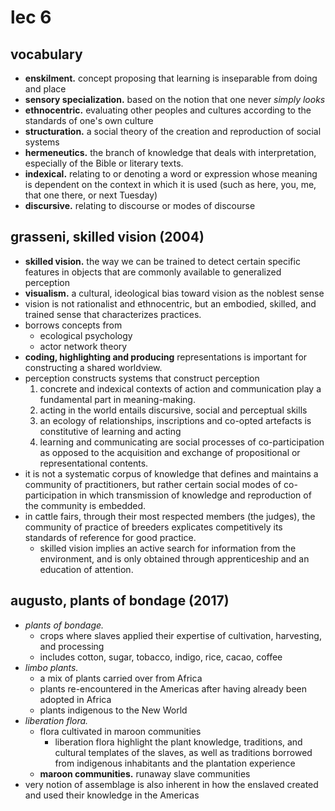 # lec 6

## vocabulary
- **enskilment.** concept proposing that learning is inseparable from doing and place
- **sensory specialization.** based on the notion that one never _simply looks_
- **ethnocentric.** evaluating other peoples and cultures according to the standards of one's own culture
- **structuration.** a social theory of the creation and reproduction of social systems
- **hermeneutics.** the branch of knowledge that deals with interpretation, especially of the Bible or literary texts.
- **indexical.** relating to or denoting a word or expression whose meaning is dependent on the context in which it is used (such as here, you, me, that one there, or next Tuesday)
- **discursive.** relating to discourse or modes of discourse

## grasseni, skilled vision (2004)
- **skilled vision.** the way we can be trained to detect certain specific features in objects that are commonly available to generalized perception 
- **visualism.** a cultural, ideological bias toward vision as the noblest sense
- vision is not rationalist and ethnocentric, but an embodied, skilled, and trained sense that characterizes practices.
- borrows concepts from
    - ecological psychology
    - actor network theory
- **coding, highlighting and producing** representations is important for constructing a shared worldview.
- perception constructs systems that construct perception
    1. concrete and indexical contexts of action and communication play a fundamental part in meaning-making.
    2. acting in the world entails discursive, social and perceptual skills
    3. an ecology of relationships, inscriptions and co-opted artefacts is constitutive of learning and acting
    4. learning and communicating are social processes of co-participation as opposed to the acquisition and exchange of propositional or representational contents. 
- it is not a systematic corpus of knowledge that defines and maintains a community of practitioners, but rather certain social modes of co-participation in which transmission of knowledge and reproduction of the community is embedded.
- in cattle fairs, through their most respected members (the judges), the community of practice of breeders explicates competitively its standards of reference for good practice.
    - skilled vision implies an active search for information from the environment, and is only obtained through apprenticeship and an education of attention.

## augusto, plants of bondage (2017)
- _plants of bondage._
    - crops where slaves applied their expertise of cultivation, harvesting, and processing
    - includes cotton, sugar, tobacco, indigo, rice, cacao, coffee
- _limbo plants._
    - a mix of plants carried over from Africa
    - plants re-encountered in the Americas after having already been adopted in Africa
    - plants indigenous to the New World
- _liberation flora._
    - flora cultivated in maroon communities
        - liberation flora highlight the plant knowledge, traditions, and cultural templates of the slaves, as well as traditions borrowed from indigenous inhabitants and the plantation experience
    - **maroon communities.** runaway slave communities
- very notion of assemblage is also inherent in how the enslaved created and used their knowledge in the Americas